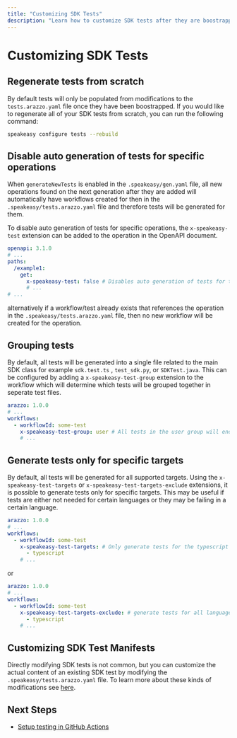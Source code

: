 ```yaml
---
title: "Customizing SDK Tests"
description: "Learn how to customize SDK tests after they are boostrapped."
---
```


# Customizing SDK Tests

## Regenerate tests from scratch

By default tests will only be populated from modifications to the `tests.arazzo.yaml` file once they have been boostrapped.
If you would like to regenerate all of your SDK tests from scratch, you can run the following command:

```bash
speakeasy configure tests --rebuild
```


## Disable auto generation of tests for specific operations

When `generateNewTests` is enabled in the `.speakeasy/gen.yaml` file, all new operations found on the next generation after they are added will automatically have workflows created for then in the `.speakeasy/tests.arazzo.yaml` file and therefore tests will be generated for them.

To disable auto generation of tests for specific operations, the `x-speakeasy-test` extension can be added to the operation in the OpenAPI document.

```yaml
openapi: 3.1.0
# ...
paths:
  /example1:
    get:
      x-speakeasy-test: false # Disables auto generation of tests for this operation
      # ...
# ...
```

alternatively if a workflow/test already exists that references the operation in the `.speakeasy/tests.arazzo.yaml` file, then no new workflow will be created for the operation.


## Grouping tests

By default, all tests will be generated into a single file related to the main SDK class for example `sdk.test.ts` , `test_sdk.py`, or `SDKTest.java`. This can be configured by adding a `x-speakeasy-test-group` extension to the workflow which will determine which tests will be grouped together in seperate test files.

```yaml
arazzo: 1.0.0
# ...
workflows:
  - workflowId: some-test
    x-speakeasy-test-group: user # All tests in the user group will end up in the `user.test.ts`/`test_user.py`/`user_test.go` files
    # ...
```


## Generate tests only for specific targets

By default, all tests will be generated for all supported targets. Using the `x-speakeasy-test-targets` or `x-speakeasy-test-targets-exclude` extensions, it is possible to generate tests only for specific targets. This may be useful if tests are either not needed for certain languages or they may be failing in a certain language.

```yaml
arazzo: 1.0.0
# ...
workflows:
  - workflowId: some-test
    x-speakeasy-test-targets: # Only generate tests for the typescript target
      - typescript
    # ...
```
or
```yaml
arazzo: 1.0.0
# ...
workflows:
  - workflowId: some-test
    x-speakeasy-test-targets-exclude: # generate tests for all languages except typescript
      - typescript
    # ...
```

## Customizing SDK Test Manifests

Directly modifying SDK tests is not common, but you can customize the actual content of an existing SDK test by modifying the `.speakeasy/tests.arazzo.yaml` file.
To learn more about these kinds of modifications see [here](/docs/api-contract-tests#writing-custom-end-to-end-tests).

## Next Steps

- [Setup testing in GitHub Actions](/docs/customize-testing/github-actions)
